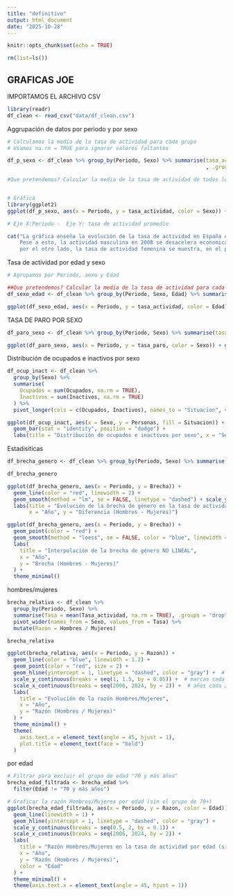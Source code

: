 ```yaml
---
title: "definitivo"
output: html_document
date: "2025-10-28"
---
```


```r
knitr::opts_chunk$set(echo = TRUE)
```

```r
rm(list=ls())
```




## GRAFICAS JOE


IMPORTAMOS EL ARCHIVO CSV

```r
library(readr)
df_clean <- read_csv("data/df_clean.csv")

```

Aggrupación de datos por periodo y por sexo
```r
# Calculamos la media de la tasa de actividad para cada grupo
# Usamos na.rm = TRUE para ignorar valores faltantes

df_p_sexo <- df_clean %>% group_by(Periodo, Sexo) %>% summarise(tasa_actividad = mean(Tasa_actividad, na.rm = TRUE) #Hay que ignorar los valores NA
                                                                , .groups = "drop") #hay que eliminar esas agrupaciones 

#Que pretendemos? Calcular la media de la tasa de actividad de todos los grupos del df



```

```r
# Gráfica 
library(ggplot2)
ggplot(df_p_sexo, aes(x = Periodo, y = tasa_actividad, color = Sexo)) + geom_line(linewidth = 2) +  labs(title = "Tasa de actividad según sexo (2006–2024)", x = "Año", y = "% Tasa de actividad",color = "Sexo") + theme_minimal()  

# Eje X:Periodo -  Eje Y: tasa de actividad promedio


```
```r
cat("La gráfica enseña la evolución de la tasa de actividad en España entre los años 2006 y 2024, diferenciada por sexo. Por un lado, la proporción de hombres es mucho mayor a la de mujeres, cosa que va ligada a que los hombres siempre han tenido mayor participicaion en muchos mas sectores, como lo puede ser la construcción, y a que las mujeres se ligan mas al cuidado familiar.
    Pese a esto, la actividad masculina en 2008 se desacelera economicamnete, esto provocado por la crisis financiera que se vivió en la epoca. Es en 2017/18 que comienza su recuperación, pero nunca a los niveles previos a la crisis. En 2020, debido al Covid-19, se observa otra caida en la tendencía (porque el Covid-19 afectó a muchos sectores, como la industría por ejemplo). Aunque se observa también su recuperació, tampoco volvió a los nieveles previos de la crisis de 2008
    por el otro lado, la tasa de actividad femenina se muestra, en el periodo, ascendente ya que han ido incorporandose cada vez mas en el mercado laboral español.\n")
```




Tasa de actividad por edad y sexo

```r
# Agrupamos por Periodo, sexo y Edad

##Que pretendemos? Calcular la media de la tasa de actividad para cada combinación
df_sexo_edad <- df_clean %>% group_by(Periodo, Sexo, Edad) %>% summarise(tasa_actividad = mean(Tasa_actividad, na.rm = TRUE),.groups = "drop")

```

```r

ggplot(df_sexo_edad, aes(x = Periodo, y = tasa_actividad, color = Edad)) + geom_line(linewidth = 1) +  facet_wrap(~Sexo) + scale_x_continuous(breaks = seq(2006, 2024, by = 2)) + scale_y_continuous(labels = scales::comma) +  labs(title = "Tasa de actividad por edad y sexo (2006–2024)", x = "Año", y = "Tasa de actividad (%)", color = "Edad") + theme_minimal()  + theme(axis.text.x = element_text(angle = 45, hjust = 1, size = 10))

```


TASA DE PARO POR SEXO
```r
df_paro_sexo <- df_clean %>% group_by(Periodo, Sexo) %>% summarise(tasa_paro = mean(Tasa_paro, na.rm = TRUE), .groups = "drop")

ggplot(df_paro_sexo, aes(x = Periodo, y = tasa_paro, color = Sexo)) + geom_line() + scale_x_continuous(breaks = seq(2006, 2024, by = 2))+ labs(title = "Tasa de paro por sexo (2006–2024)", x = "Año", y = "Tasa de paro (%)") + theme_minimal()

```


Distribución de ocupados e inactivos por sexo

```r
df_ocup_inact <- df_clean %>%
  group_by(Sexo) %>%
  summarise(
    Ocupados = sum(Ocupados, na.rm = TRUE),
    Inactivos = sum(Inactivos, na.rm = TRUE)
  ) %>%
  pivot_longer(cols = c(Ocupados, Inactivos), names_to = "Situacion", values_to = "Personas")


```

```r
ggplot(df_ocup_inact, aes(x = Sexo, y = Personas, fill = Situacion)) +
  geom_bar(stat = "identity", position = "dodge") +
  labs(title = "Distribución de ocupados e inactivos por sexo", x = "Sexo", y = "Personas")
```




Estadisiticas
```r
df_brecha_genero <- df_clean %>% group_by(Periodo, Sexo) %>% summarise(tasa = mean(Tasa_actividad, na.rm = TRUE), .groups = "drop") %>% pivot_wider(names_from = Sexo, values_from = tasa) %>% mutate(Brecha = Hombres - Mujeres)

df_brecha_genero

```

```r
ggplot(df_brecha_genero, aes(x = Periodo, y = Brecha)) +
  geom_line(color = "red", linewidth = 2) +
  geom_smooth(method = "lm", se = FALSE, linetype = "dashed") + scale_y_continuous(breaks = seq(0, 20, by = 2))+
  labs(title = "Evolución de la brecha de género en la tasa de actividad",
       x = "Año", y = "Diferencia (Hombres - Mujeres)")

```



```r
ggplot(df_brecha_genero, aes(x = Periodo, y = Brecha)) +
  geom_point(color = "red") +
  geom_smooth(method = "loess", se = FALSE, color = "blue", linewidth = 1.2) + scale_y_continuous(breaks = seq(0, 20, by = 2))+ scale_x_continuous(breaks = seq(2006, 2024, by = 2)) +
  labs(
    title = "Interpolación de la brecha de género NO LINEAL",
    x = "Año",
    y = "Brecha (Hombres - Mujeres)"
  ) +
  theme_minimal()

```



hombres/mujeres
```r
brecha_relativa <- df_clean %>%
  group_by(Periodo, Sexo) %>%
  summarise(Tasa = mean(Tasa_actividad, na.rm = TRUE), .groups = "drop") %>%
  pivot_wider(names_from = Sexo, values_from = Tasa) %>%
  mutate(Razon = Hombres / Mujeres)

brecha_relativa

```

```r
ggplot(brecha_relativa, aes(x = Periodo, y = Razon)) +
  geom_line(color = "blue", linewidth = 1.2) +
  geom_point(color = "red", size = 2) +
  geom_hline(yintercept = 1, linetype = "dashed", color = "gray") +  # línea de igualdad
  scale_y_continuous(breaks = seq(1, 1.5, by = 0.05)) +  # marcas cada 0.05
  scale_x_continuous(breaks = seq(2006, 2024, by = 2)) +  # años cada 2
  labs(
    title = "Evolución de la razón Hombres/Mujeres",
    x = "Año",
    y = "Razón (Hombres / Mujeres)"
  ) +
  theme_minimal() +
  theme(
    axis.text.x = element_text(angle = 45, hjust = 1),
    plot.title = element_text(face = "bold")
  )
```



por edad
```r
# Filtrar para excluir el grupo de edad "70 y más años"
brecha_edad_filtrada <- brecha_edad %>%
  filter(Edad != "70 y más años")

# Graficar la razón Hombres/Mujeres por edad (sin el grupo de 70+)
ggplot(brecha_edad_filtrada, aes(x = Periodo, y = Razon, color = Edad)) +
  geom_line(linewidth = 1) +
  geom_hline(yintercept = 1, linetype = "dashed", color = "gray") +
  scale_y_continuous(breaks = seq(0.5, 2, by = 0.1)) +
  scale_x_continuous(breaks = seq(2006, 2024, by = 2)) +
  labs(
    title = "Razón Hombres/Mujeres en la tasa de actividad por edad (sin 70+)",
    x = "Año",
    y = "Razón (Hombres / Mujeres)",
    color = "Edad"
  ) +
  theme_minimal() +
  theme(axis.text.x = element_text(angle = 45, hjust = 1))


```

